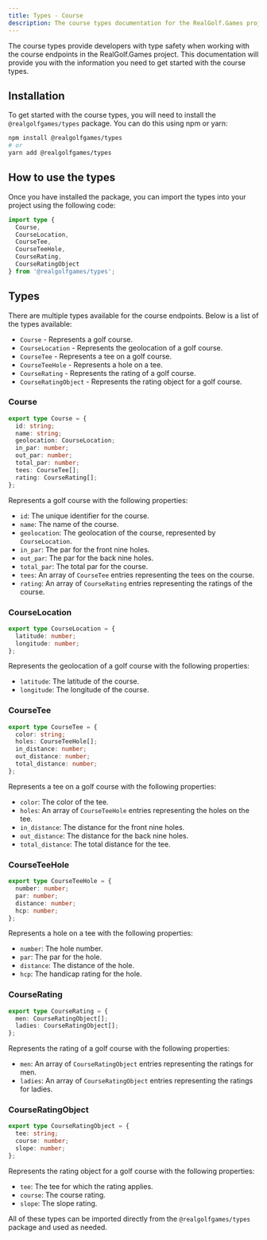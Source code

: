 ```yaml
---
title: Types - Course
description: The course types documentation for the RealGolf.Games project.
---
```


The course types provide developers with type safety when working with the course endpoints in the RealGolf.Games project. This documentation will provide you with the information you need to get started with the course types.

## Installation

To get started with the course types, you will need to install the `@realgolfgames/types` package. You can do this using npm or yarn:

```sh
npm install @realgolfgames/types
# or
yarn add @realgolfgames/types
```

## How to use the types

Once you have installed the package, you can import the types into your project using the following code:

```typescript
import type {
  Course,
  CourseLocation,
  CourseTee,
  CourseTeeHole,
  CourseRating,
  CourseRatingObject
} from '@realgolfgames/types';
```

## Types

There are multiple types available for the course endpoints. Below is a list of the types available:

- `Course` - Represents a golf course.
- `CourseLocation` - Represents the geolocation of a golf course.
- `CourseTee` - Represents a tee on a golf course.
- `CourseTeeHole` - Represents a hole on a tee.
- `CourseRating` - Represents the rating of a golf course.
- `CourseRatingObject` - Represents the rating object for a golf course.

### Course

```typescript
export type Course = {
  id: string;
  name: string;
  geolocation: CourseLocation;
  in_par: number;
  out_par: number;
  total_par: number;
  tees: CourseTee[];
  rating: CourseRating[];
};
```

Represents a golf course with the following properties:

- `id`: The unique identifier for the course.
- `name`: The name of the course.
- `geolocation`: The geolocation of the course, represented by `CourseLocation`.
- `in_par`: The par for the front nine holes.
- `out_par`: The par for the back nine holes.
- `total_par`: The total par for the course.
- `tees`: An array of `CourseTee` entries representing the tees on the course.
- `rating`: An array of `CourseRating` entries representing the ratings of the course.

### CourseLocation

```typescript
export type CourseLocation = {
  latitude: number;
  longitude: number;
};
```

Represents the geolocation of a golf course with the following properties:

- `latitude`: The latitude of the course.
- `longitude`: The longitude of the course.

### CourseTee

```typescript
export type CourseTee = {
  color: string;
  holes: CourseTeeHole[];
  in_distance: number;
  out_distance: number;
  total_distance: number;
};
```

Represents a tee on a golf course with the following properties:

- `color`: The color of the tee.
- `holes`: An array of `CourseTeeHole` entries representing the holes on the tee.
- `in_distance`: The distance for the front nine holes.
- `out_distance`: The distance for the back nine holes.
- `total_distance`: The total distance for the tee.

### CourseTeeHole

```typescript
export type CourseTeeHole = {
  number: number;
  par: number;
  distance: number;
  hcp: number;
};
```

Represents a hole on a tee with the following properties:

- `number`: The hole number.
- `par`: The par for the hole.
- `distance`: The distance of the hole.
- `hcp`: The handicap rating for the hole.

### CourseRating

```typescript
export type CourseRating = {
  men: CourseRatingObject[];
  ladies: CourseRatingObject[];
};
```

Represents the rating of a golf course with the following properties:

- `men`: An array of `CourseRatingObject` entries representing the ratings for men.
- `ladies`: An array of `CourseRatingObject` entries representing the ratings for ladies.

### CourseRatingObject

```typescript
export type CourseRatingObject = {
  tee: string;
  course: number;
  slope: number;
};
```

Represents the rating object for a golf course with the following properties:

- `tee`: The tee for which the rating applies.
- `course`: The course rating.
- `slope`: The slope rating.

All of these types can be imported directly from the `@realgolfgames/types` package and used as needed.
